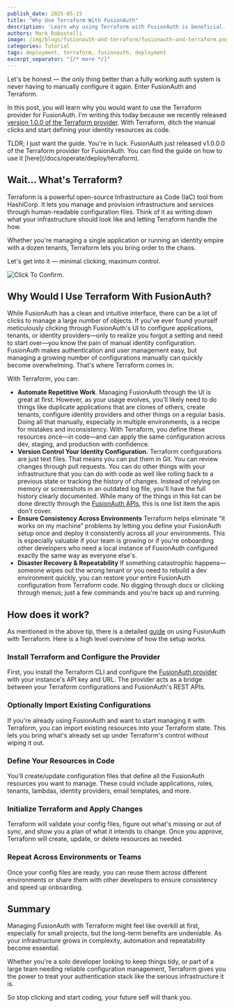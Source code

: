 ```yaml
---
publish_date: 2025-05-15
title: "Why Use Terraform With FusionAuth"
description: 'Learn why using Terraform with FusionAuth is beneficial.'
authors: Mark Robustelli
image: /img/blogs/fusionauth-and-terraform/fusionauth-and-terraform.png
categories: Tutorial
tags: deployment, terraform, fusionauth, deployment
excerpt_separator: "{/* more */}"
---
```



Let's be honest — the only thing better than a fully working auth system is never having to manually configure it again. Enter FusionAuth and Terraform.

In this post, you will learn why you would want to use the Terraform provider for FusionAuth. I'm writing this today because we recently released [version 1.0.0 of the Terraform provider](https://github.com/fusionauth/terraform-provider-fusionauth). With Terraform, ditch the manual clicks and start defining your identity resources as code.

<Aside type="tip">TLDR; I just want the guide. You're in luck. FusionAuth just released v1.0.0.0 of the Terraform provider for FusionAuth. You can find the guide on how to use it [here](/docs/operate/deploy/terraform).</Aside>

## Wait... What's Terraform?
Terraform is a powerful open-source Infrastructure as Code (IaC) tool from HashiCorp. It lets you manage and provision infrastructure and services through human-readable configuration files. Think of it as writing down what your infrastructure should look like and letting Terraform handle the how.

Whether you're managing a single application or running an identity empire with a dozen tenants, Terraform lets you bring order to the chaos.

Let's get into it — minimal clicking, maximum control.

<div style={{textAlign: "center"}}>
  <img src="/img/blogs/fusionauth-and-terraform/confirm-button.jpg" alt="Click To Confirm." style={{ display: "block", margin: "0 auto" }} />
</div>

## Why Would I Use Terraform With FusionAuth?
While FusionAuth has a clean and intuitive interface, there can be a lot of clicks to manage a large number of objects. If you've ever found yourself meticulously clicking through FusionAuth's UI to configure applications, tenants, or identity providers—only to realize you forgot a setting and need to start over—you know the pain of manual identity configuration. FusionAuth makes authentication and user management easy, but managing a growing number of configurations manually can quickly become overwhelming. That's where Terraform comes in.

With Terraform, you can:
* **Automate Repetitive Work**. Managing FusionAuth through the UI is great at first. However, as your usage evolves, you'll likely need to do things like duplicate applications that are clones of others, create tenants, configure identity providers and other things on a regular basis. Doing all that manually, especially in multiple environments, is a recipe for mistakes and inconsistency. With Terraform, you define these resources once—in code—and can apply the same configuration across dev, staging, and production with confidence.
* **Version Control Your Identity Configuration.** Terraform configurations are just text files. That means you can put them in Git. You can review changes through pull requests. You can do other things with your infrastructure that you can do with code as well like rolling back to a previous state or tracking the history of changes. Instead of relying on memory or screenshots in an outdated log file, you'll have the full history clearly documented. While many of the things in this list can be done directly through the [FusionAuth APIs](/docs/apis/), this is one list item the apis don't cover.
* **Ensure Consistency Across Environments** Terraform helps eliminate “it works on my machine” problems by letting you define your FusionAuth setup once and deploy it consistently across all your environments. This is especially valuable if your team is growing or if you're onboarding other developers who need a local instance of FusionAuth configured exactly the same way as everyone else's.
* **Disaster Recovery & Repeatability** If something catastrophic happens—someone wipes out the wrong tenant or you need to rebuild a dev environment quickly, you can restore your entire FusionAuth configuration from Terraform code. No digging through docs or clicking through menus; just a few commands and you're back up and running.

## How does it work?
As mentioned in the above tip, there is a detailed [guide](/docs/operate/deploy/terraform) on using FusionAuth with Terraform. Here is a high level overview of how the setup works.

### Install Terraform and Configure the Provider
First, you install the Terraform CLI and configure the [FusionAuth provider](https://registry.terraform.io/providers/fusionauth/fusionauth/latest) with your instance's API key and URL. The provider acts as a bridge between your Terraform configurations and FusionAuth's REST APIs.

### Optionally Import Existing Configurations
If you're already using FusionAuth and want to start managing it with Terraform, you can import existing resources into your Terraform state. This lets you bring what's already set up under Terraform's control without wiping it out.

### Define Your Resources in Code
You'll create/update configuration files that define all the FusionAuth resources you want to manage. These could include applications, roles, tenants, lambdas, identity providers, email templates, and more.

### Initialize Terraform and Apply Changes
Terraform will validate your config files, figure out what's missing or out of sync, and show you a plan of what it intends to change. Once you approve, Terraform will create, update, or delete resources as needed.

### Repeat Across Environments or Teams
Once your config files are ready, you can reuse them across different environments or share them with other developers to ensure consistency and speed up onboarding.

## Summary
Managing FusionAuth with Terraform might feel like overkill at first, especially for small projects, but the long-term benefits are undeniable. As your infrastructure grows in complexity, automation and repeatability become essential.

Whether you're a solo developer looking to keep things tidy, or part of a large team needing reliable configuration management, Terraform gives you the power to treat your authentication stack like the serious infrastructure it is.

So stop clicking and start coding, your future self will thank you.

